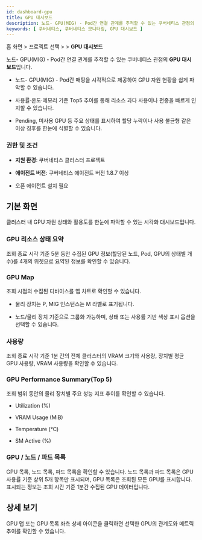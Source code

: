```yaml
---
id: dashboard-gpu
title: GPU 대시보드
description: 노드- GPU(MIG) - Pod간 연결 관계를 추적할 수 있는 쿠버네티스 관점의 GPU 대시보드입니다. 
keywords: [ 쿠버네티스, 쿠버네티스 모니터링, GPU 대시보드 ]
---
```


홈 화면 &gt; 프로젝트 선택 &gt; <Cmdname sid="dashboard" className="uitext" /> &gt;  **GPU 대시보드**

노드- GPU(MIG) - Pod간 연결 관계를 추적할 수 있는 쿠버네티스 관점의 **GPU 대시보드**입니다.

* 노드- GPU(MIG) - Pod간 매핑을 시각적으로 제공하여 GPU 자원 현황을 쉽게 파악할 수 있습니다.

* 사용률·온도·메모리 기준 Top5 추이를 통해 리소스 과다 사용이나 편중을 빠르게 인지할 수 있습니다.

* Pending, 미사용 GPU 등 주요 상태를 표시하여 할당 누락이나 사용 불균형 같은 이상 징후를 한눈에 식별할 수 있습니다.

### 권한 및 조건

* **지원 환경**: 쿠버네티스 클러스터 프로젝트

* **에이전트 버전**: 쿠버네티스 에이전트 버전 1.8.7 이상

* 오픈 에이전트 설치 필요

## 기본 화면

클러스터 내 GPU 자원 상태와 활용도를 한눈에 파악할 수 있는 시각화 대시보드입니다. 

<ImgLang img='gpu-dashboard-main.png' desc='GPU dashboard' />

### GPU 리소스 상태 요약

조회 종료 시각 기준 5분 동안 수집된 GPU 정보(할당된 노드, Pod, GPU의 상태별 개수)를 4개의 위젯으로 요약된 정보를 확인할 수 있습니다.

### GPU Map

조회 시점의 수집된 디바이스를 맵 차트로 확인할 수 있습니다. 

* 물리 장치는 P, MIG 인스턴스는 M 라벨로 표기됩니다.

* 노드/물리 장치 기준으로 그룹화 가능하며, 상태 또는 사용률 기반 색상 표시 옵션을 선택할 수 있습니다.

### 사용량

조회 종료 시각 기준 1분 간의 전체 클러스터의 VRAM 크기와 사용량, 장치별 평균 GPU 사용량, VRAM 사용량을 확인할 수 있습니다.

### GPU Performance Summary(Top 5)

조회 범위 동안의 물리 장치별 주요 성능 지표 추이를 확인할 수 있습니다.

* Utilization (%)

* VRAM Usage (MiB)

* Temperature (℃)

* SM Active (%)

### GPU / 노드 / 파드 목록

GPU 목록, 노드 목록, 파드 목록을 확인할 수 있습니다. 노드 목록과 파드 목록은 GPU 사용률 기준 상위 5개 항목만 표시되며, GPU 목록은 조회된 모든 GPU를 표시합니다. 표시되는 정보는 조회 시간 기준 1분간 수집된 GPU 데이터입니다.

<ImgLang img='gpu-top5-list.png' desc='GPU top5 list' />

## 상세 보기

GPU 맵 또는 GPU 목록 좌측 상세 아이콘을 클릭하면 선택한 GPU의 관계도와 메트릭 추이를 확인할 수 있습니다.

<ImgLang img='gpu-detail-relation.png' desc='GPU dashboard details' />